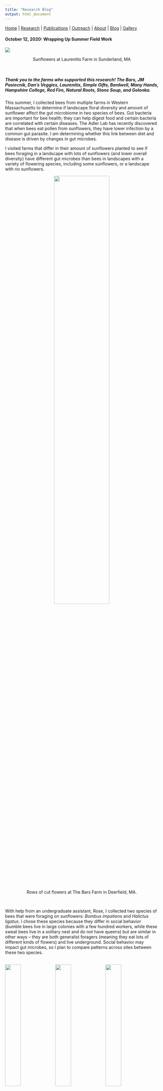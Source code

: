 ```yaml
---
title: "Research Blog"
output: html_document
---
```


[Home](index.html)  |  [Research](research.html)  |  [Publications](pubs.html)  |  [Outreach](outreach.html)  |  [About](about.html) | [Blog](blog.html) | [Gallery](gallery.html)

#### October 12, 2020: Wrapping Up Summer Field Work 

<img src="images/IMG_1656.JPG"> 

<center> Sunflowers at Laurenitis Farm in Sunderland, MA </center>
<br/> 

##### Thank you to the farms who supported this research! The Bars, JM Pasiecnik, Dan's Veggies, Laurenitis, Simple Gifts, Bardwell, Many Hands, Hampshire College, Red Fire, Natural Roots, Stone Soup, and Golonka. 

This summer, I collected bees from multiple farms in Western Massachusetts to determine if landscape floral diversity and amount of sunflower affect the gut microbiome in two species of bees. Gut bacteria are important for bee health; they can help digest food and certain bacteria are correlated with certain diseases. The Adler Lab has recently discovered that when bees eat pollen from sunflowers, they have lower infection by a common gut parasite. I am determining whether this link between diet and disease is driven by changes in gut microbes.

I visited farms that differ in their amount of sunflowers planted to see if bees foraging in a landscape with lots of sunflowers (and lower overall diversity) have different gut microbes than bees in landscapes with a variety of flowering species, including some sunflowers, or a landscape with no sunflowers. 

<center> <img src="images/IMG_12890.JPG" width="60%"> </center>

<center> Rows of cut flowers at The Bars Farm in Deerfield, MA. </center>
<br/> 

With help from an undergraduate assistant, Rose, I collected two species of bees that were foraging on sunflowers: *Bombus impatiens* and *Halictus ligatus*. I chose these species because they differ in social behavior (bumble bees live in large colonies with a few hundred workers, while these sweat bees live in a solitary nest and do not have queens) but are similar in other ways – they are both generalist foragers (meaning they eat lots of different kinds of flowers) and live underground. Social behavior may impact gut microbes, so I plan to compare patterns across sites between these two species.  
<br/>

<img src="images/IMG_0811.JPG" width="32%">
<img src="images/IMG_1390.JPG" width="32%">
<img src="images/IMG_0643.JPG" width="32%">

<center> From left to right: Two *H. ligatus* in ethanol, a *Bombus* queen foraging on a cosmos bloom, and a *H. ligatus* foraging on a sunflower. </center>
<br/> 

Now that I’ve wrapped up my collections, I am processing the samples. My first step is to determine what types of pollen are on each bee, to see if the bee’s diet reflects the diversity of the landscape it was caught on. In other words – if there are lots of plants available to eat, do the bees actually have a more diverse diet? I hope that the types of pollen on their bodies will estimate the food they are eating (although this is not perfect because some bees might visit some flowers just for nectar without getting any pollen on them). Later, I will sequence the DNA inside the bee gut to determine which bacterial species are present, and see how that correlates with pollen species and diversity. For this, I have help from two undergraduates: Elisa, who is helping me make the slides, and Cristina, who is helping me quantify the different species of pollen found on each bee. 

<center> <img src="images/IMG_2125.JPG" width="50%"> </center>

<center> Some sunflower pollen that was removed from a bee and then placed under the microscope (400x magnification). </center>
<br/> 

##### Thanks for checking in. I hope to have another update on the project in a few weeks! -Alison 
